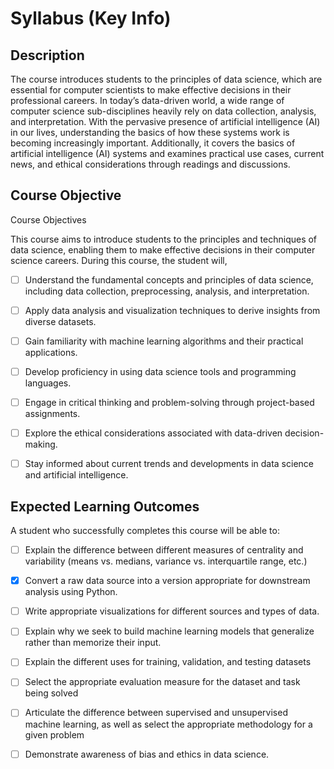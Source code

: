 # Syllabus (Key Info)

## Description 

The course introduces students to the principles of data science, which are essential for computer scientists to make effective decisions in their professional careers. In today's data-driven world, a wide range of computer science sub-disciplines heavily rely on data collection, analysis, and interpretation. With the pervasive presence of artificial intelligence (AI) in our lives, understanding the basics of how these systems work is becoming increasingly important. Additionally, it covers the basics of artificial intelligence (AI) systems and examines practical use cases, current news, and ethical considerations through readings and discussions.

## Course Objective

Course Objectives

This course aims to introduce students to the principles and techniques of data science, enabling them to make effective decisions in their computer science careers. During this course, the student will, 

- [ ] Understand the fundamental concepts and principles of data science, including data collection, preprocessing, analysis, and interpretation.

- [ ] Apply data analysis and visualization techniques to derive insights from diverse datasets.

- [ ] Gain familiarity with machine learning algorithms and their practical applications.

- [ ] Develop proficiency in using data science tools and programming languages.

- [ ] Engage in critical thinking and problem-solving through project-based assignments.

- [ ] Explore the ethical considerations associated with data-driven decision-making.

- [ ] Stay informed about current trends and developments in data science and artificial intelligence.
 
 
## Expected Learning Outcomes

A student who successfully completes this course will be able to:

- [ ] Explain the difference between different measures of centrality and variability (means vs. medians, variance vs. interquartile range, etc.)

- [x] Convert a raw data source into a version appropriate for downstream analysis using Python.

- [ ] Write appropriate visualizations for different sources and types of data.

- [ ] Explain why we seek to build machine learning models that generalize rather than memorize their input. 

- [ ] Explain the different uses for training, validation, and testing datasets

- [ ] Select the appropriate evaluation measure for the dataset and task being solved

- [ ] Articulate the difference between supervised and unsupervised machine learning, as well as select the appropriate methodology for a given problem 

- [ ] Demonstrate awareness of bias and ethics in data science. 
